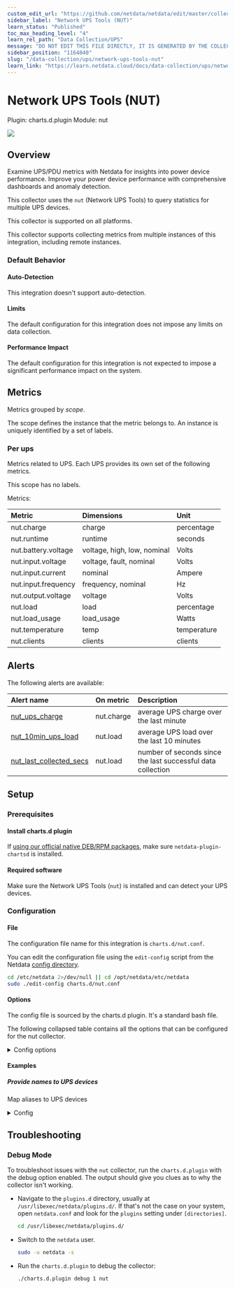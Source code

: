 ```yaml
---
custom_edit_url: "https://github.com/netdata/netdata/edit/master/collectors/charts.d.plugin/nut/metadata.yaml"
sidebar_label: "Network UPS Tools (NUT)"
learn_status: "Published"
toc_max_heading_level: "4"
learn_rel_path: "Data Collection/UPS"
message: "DO NOT EDIT THIS FILE DIRECTLY, IT IS GENERATED BY THE COLLECTOR'S metadata.yaml FILE"
sidebar_position: "1164040"
slug: "/data-collection/ups/network-ups-tools-nut"
learn_link: "https://learn.netdata.cloud/docs/data-collection/ups/network-ups-tools-nut"
---
```



# Network UPS Tools (NUT)

Plugin: charts.d.plugin
Module: nut

<img src="https://img.shields.io/badge/maintained%20by-Netdata-%2300ab44" />

## Overview

Examine UPS/PDU metrics with Netdata for insights into power device performance. Improve your power device performance with comprehensive dashboards and anomaly detection.

This collector uses the `nut` (Network UPS Tools) to query statistics for multiple UPS devices.

This collector is supported on all platforms.

This collector supports collecting metrics from multiple instances of this integration, including remote instances.


### Default Behavior

#### Auto-Detection

This integration doesn't support auto-detection.

#### Limits

The default configuration for this integration does not impose any limits on data collection.

#### Performance Impact

The default configuration for this integration is not expected to impose a significant performance impact on the system.


## Metrics

Metrics grouped by *scope*.

The scope defines the instance that the metric belongs to. An instance is uniquely identified by a set of labels.



### Per ups

Metrics related to UPS. Each UPS provides its own set of the following metrics.

This scope has no labels.

Metrics:

| Metric | Dimensions | Unit |
|:------|:----------|:----|
| nut.charge | charge | percentage |
| nut.runtime | runtime | seconds |
| nut.battery.voltage | voltage, high, low, nominal | Volts |
| nut.input.voltage | voltage, fault, nominal | Volts |
| nut.input.current | nominal | Ampere |
| nut.input.frequency | frequency, nominal | Hz |
| nut.output.voltage | voltage | Volts |
| nut.load | load | percentage |
| nut.load_usage | load_usage | Watts |
| nut.temperature | temp | temperature |
| nut.clients | clients | clients |



## Alerts


The following alerts are available:

| Alert name  | On metric | Description |
|:------------|:----------|:------------|
| [ nut_ups_charge ](https://github.com/netdata/netdata/blob/master/health/health.d/nut.conf) | nut.charge | average UPS charge over the last minute |
| [ nut_10min_ups_load ](https://github.com/netdata/netdata/blob/master/health/health.d/nut.conf) | nut.load | average UPS load over the last 10 minutes |
| [ nut_last_collected_secs ](https://github.com/netdata/netdata/blob/master/health/health.d/nut.conf) | nut.load | number of seconds since the last successful data collection |


## Setup

### Prerequisites

#### Install charts.d plugin

If [using our official native DEB/RPM packages](/docs/maintaining/update-netdata-agents#determine-which-installation-method-you-used), make sure `netdata-plugin-chartsd` is installed.


#### Required software

Make sure the Network UPS Tools (`nut`) is installed and can detect your UPS devices.


### Configuration

#### File

The configuration file name for this integration is `charts.d/nut.conf`.


You can edit the configuration file using the `edit-config` script from the
Netdata [config directory](/docs/configuring/configuration#the-netdata-config-directory).

```bash
cd /etc/netdata 2>/dev/null || cd /opt/netdata/etc/netdata
sudo ./edit-config charts.d/nut.conf
```
#### Options

The config file is sourced by the charts.d plugin. It's a standard bash file.

The following collapsed table contains all the options that can be configured for the nut collector.


<details><summary>Config options</summary>

| Name | Description | Default | Required |
|:----|:-----------|:-------|:--------:|
| nut_ups | A space separated list of UPS names. If empty, the list returned by `upsc -l` will be used. |  | False |
| nut_names | Each line represents an alias for one UPS. If empty, the FQDN will be used. |  | False |
| nut_timeout | How long to wait for nut to respond. |  | False |
| nut_clients_chart | Set this to 1 to enable another chart showing the number of UPS clients connected to `upsd`. |  | False |
| nut_update_every | The data collection frequency. If unset, will inherit the netdata update frequency. |  | False |
| nut_priority | The charts priority on the dashboard |  | False |
| nut_retries | The number of retries to do in case of failure before disabling the collector. |  | False |

</details>

#### Examples

##### Provide names to UPS devices

Map aliases to UPS devices

<details><summary>Config</summary>

```yaml
# a space separated list of UPS names
# if empty, the list returned by 'upsc -l' will be used
#nut_ups=

# each line represents an alias for one UPS
# if empty, the FQDN will be used
nut_names["XXXXXX"]="UPS-office"
nut_names["YYYYYY"]="UPS-rack"

# how much time in seconds, to wait for nut to respond
#nut_timeout=2

# set this to 1, to enable another chart showing the number
# of UPS clients connected to upsd
#nut_clients_chart=1

# the data collection frequency
# if unset, will inherit the netdata update frequency
#nut_update_every=2

# the charts priority on the dashboard
#nut_priority=90000

# the number of retries to do in case of failure
# before disabling the module
#nut_retries=10

```
</details>



## Troubleshooting

### Debug Mode

To troubleshoot issues with the `nut` collector, run the `charts.d.plugin` with the debug option enabled. The output
should give you clues as to why the collector isn't working.

- Navigate to the `plugins.d` directory, usually at `/usr/libexec/netdata/plugins.d/`. If that's not the case on
  your system, open `netdata.conf` and look for the `plugins` setting under `[directories]`.

  ```bash
  cd /usr/libexec/netdata/plugins.d/
  ```

- Switch to the `netdata` user.

  ```bash
  sudo -u netdata -s
  ```

- Run the `charts.d.plugin` to debug the collector:

  ```bash
  ./charts.d.plugin debug 1 nut
  ```


